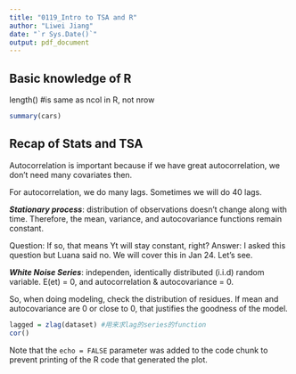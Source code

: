 ```yaml
---
title: "0119_Intro to TSA and R"
author: "Liwei Jiang"
date: "`r Sys.Date()`"
output: pdf_document
---
```


## Basic knowledge of R

length() #is same as ncol in R, not nrow

```r
summary(cars)
```

## Recap of Stats and TSA

Autocorrelation is important because if we have great autocorrelation, we don't need many covariates then.

For autocorrelation, we do many lags. Sometimes we will do 40 lags.

***Stationary process***: distribution of observations doesn't change along with time. Therefore, the mean, variance, and autocovariance functions remain constant. 

Question: If so, that means Yt will stay constant, right? 
Answer: I asked this question but Luana said no. We will cover this in Jan 24. Let's see. 

***White Noise Series***: independen, identically distributed (i.i.d) random variable. E(et) = 0, and autocorrelation & autocovariance = 0.

So, when doing modeling, check the distribution of residues. If mean and autocovariance are 0 or close to 0, that justifies the goodness of the model.

```r
lagged = zlag(dataset) #用来求lag的series的function
cor()
```

Note that the `echo = FALSE` parameter was added to the code chunk to prevent printing of the R code that generated the plot.

